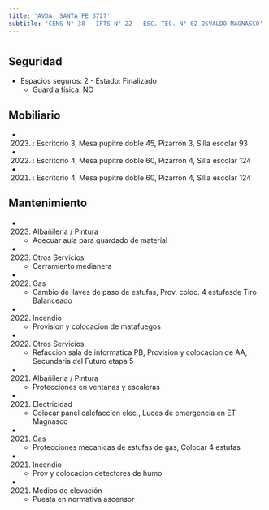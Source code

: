 ```yaml
---
title: 'AVDA. SANTA FE 3727'
subtitle: 'CENS N° 38 - IFTS N° 22 - ESC. TEC. N° 02 OSVALDO MAGNASCO'
---
```


#


## Seguridad

*  Espacios seguros: 2 - Estado: Finalizado 
    + Guardia física: NO





## Mobiliario

*  (2023) : Escritorio 3, Mesa pupitre doble 45, Pizarrón 3, Silla escolar 93 

*  (2022) : Escritorio 4, Mesa pupitre doble 60, Pizarrón 4, Silla escolar 124 

*  (2021) : Escritorio 4, Mesa pupitre doble 60, Pizarrón 4, Silla escolar 124 





## Mantenimiento

*  (2023) Albañileria / Pintura 
    + Adecuar aula para guardado de material

*  (2023) Otros Servicios 
    + Cerramiento medianera

*  (2022) Gas 
    + Cambio de llaves de paso de estufas, Prov. coloc. 4 estufasde Tiro Balanceado

*  (2022) Incendio 
    + Provision y colocacion de matafuegos

*  (2022) Otros Servicios 
    + Refaccion sala de informatica PB, Provision y colocacion de AA, Secundaria del Futuro etapa 5

*  (2021) Albañileria / Pintura 
    + Protecciones en ventanas y escaleras

*  (2021) Electricidad 
    + Colocar panel calefaccion elec., Luces de emergencia en ET Magnasco

*  (2021) Gas 
    + Protecciones mecanicas de estufas de gas, Colocar 4 estufas

*  (2021) Incendio 
    + Prov y colocacion detectores de humo

*  (2021) Medios de elevación 
    + Puesta en normativa ascensor



